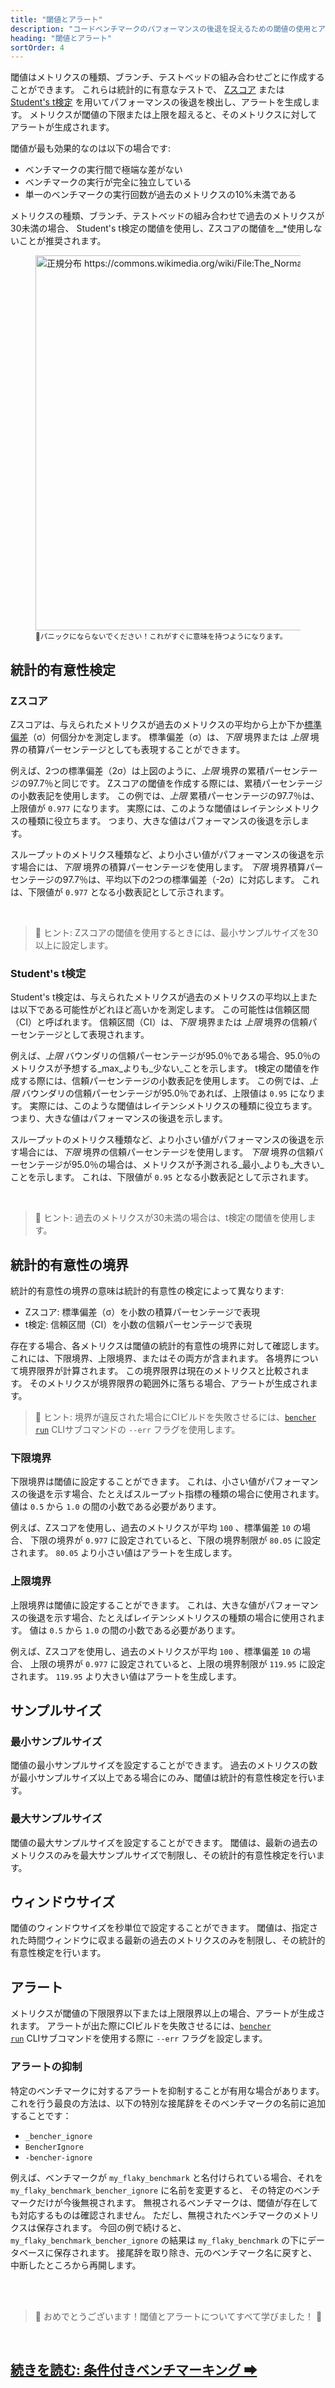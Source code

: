 ```yaml
---
title: "閾値とアラート"
description: "コードベンチマークのパフォーマンスの後退を捉えるための閾値の使用とアラートについての概要"
heading: "閾値とアラート"
sortOrder: 4
---
```


閾値はメトリクスの種類、ブランチ、テストベッドの組み合わせごとに作成することができます。
これらは統計的に有意なテストで、
[Zスコア](https://en.wikipedia.org/wiki/Standard_score)
または
[Student's t検定](https://en.wikipedia.org/wiki/Student%27s_t-test)
を用いてパフォーマンスの後退を検出し、アラートを生成します。
メトリクスが閾値の下限または上限を超えると、そのメトリクスに対してアラートが生成されます。

閾値が最も効果的なのは以下の場合です:
- ベンチマークの実行間で極端な差がない
- ベンチマークの実行が完全に独立している
- 単一のベンチマークの実行回数が過去のメトリクスの10%未満である

メトリクスの種類、ブランチ、テストベッドの組み合わせで過去のメトリクスが30未満の場合、
Student's t検定の閾値を使用し、Zスコアの閾値を__*使用しないことが推奨されます。

<div class="content has-text-centered">
    <figure>
<img
    src="https://upload.wikimedia.org/wikipedia/commons/2/25/The_Normal_Distribution.svg"
    width="800"
    height="600"
    alt="正規分布 https://commons.wikimedia.org/wiki/File:The_Normal_Distribution.svg"
/>
<br/>
<small> 🐰パニックにならないでください！これがすぐに意味を持つようになります。</small>
</figure>
</div>

## 統計的有意性検定

### Zスコア

Zスコアは、与えられたメトリクスが過去のメトリクスの平均から上か下か[標準偏差](https://en.wikipedia.org/wiki/Standard_deviation)（σ）何個分かを測定します。
標準偏差（σ）は、_下限_ 境界または _上限_ 境界の積算パーセンテージとしても表現することができます。

例えば、2つの標準偏差（2σ）は上図のように、_上限_ 境界の累積パーセンテージの97.7％と同じです。
Zスコアの閾値を作成する際には、累積パーセンテージの小数表記を使用します。
この例では、_上限_ 累積パーセンテージの97.7％は、上限値が `0.977` になります。
実際には、このような閾値はレイテンシメトリクスの種類に役立ちます。
つまり、大きな値はパフォーマンスの後退を示します。

スループットのメトリクス種類など、より小さい値がパフォーマンスの後退を示す場合には、_下限_ 境界の積算パーセンテージを使用します。
_下限_ 境界積算パーセンテージの97.7％は、平均以下の2つの標準偏差（-2σ）に対応します。
これは、下限値が `0.977` となる小数表記として示されます。

<br />

> 🐰 ヒント: Zスコアの閾値を使用するときには、最小サンプルサイズを30以上に設定します。

### Student's t検定

Student's t検定は、与えられたメトリクスが過去のメトリクスの平均以上または以下である可能性がどれほど高いかを測定します。
この可能性は信頼区間（CI）と呼ばれます。
信頼区間（CI）は、_下限_ 境界または _上限_ 境界の信頼パーセンテージとして表現されます。

例えば、_上限_ バウンダリの信頼パーセンテージが95.0％である場合、95.0％のメトリクスが予想する_max_よりも_少ない_ことを示します。
t検定の閾値を作成する際には、信頼パーセンテージの小数表記を使用します。
この例では、_上限_ バウンダリの信頼パーセンテージが95.0％であれば、上限値は `0.95` になります。
実際には、このような閾値はレイテンシメトリクスの種類に役立ちます。
つまり、大きな値はパフォーマンスの後退を示します。

スループットのメトリクス種類など、より小さい値がパフォーマンスの後退を示す場合には、_下限_ 境界の信頼パーセンテージを使用します。
_下限_ 境界の信頼パーセンテージが95.0％の場合は、メトリクスが予測される_最小_よりも_大きい_ことを示します。
これは、下限値が `0.95` となる小数表記として示されます。

<br />

> 🐰 ヒント: 過去のメトリクスが30未満の場合は、t検定の閾値を使用します。

## 統計的有意性の境界

統計的有意性の境界の意味は統計的有意性の検定によって異なります:
- Zスコア: 標準偏差（σ）を小数の積算パーセンテージで表現
- t検定: 信頼区間（CI）を小数の信頼パーセンテージで表現

存在する場合、各メトリクスは閾値の統計的有意性の境界に対して確認します。
これには、下限境界、上限境界、またはその両方が含まれます。
各境界について境界限界が計算されます。
この境界限界は現在のメトリクスと比較されます。
そのメトリクスが境界限界の範囲外に落ちる場合、アラートが生成されます。

> 🐰 ヒント: 境界が違反された場合にCIビルドを失敗させるには、<code><a href="/ja/docs/explanation/bencher-run/">bencher run</a></code> CLIサブコマンドの `--err` フラグを使用します。

### 下限境界
下限境界は閾値に設定することができます。
これは、小さい値がパフォーマンスの後退を示す場合、たとえばスループット指標の種類の場合に使用されます。
値は `0.5` から `1.0` の間の小数である必要があります。

例えば、Zスコアを使用し、過去のメトリクスが平均 `100` 、標準偏差 `10` の場合、
下限の境界が `0.977` に設定されていると、下限の境界制限が `80.05` に設定されます。
`80.05` より小さい値はアラートを生成します。

### 上限境界
上限境界は閾値に設定することができます。
これは、大きな値がパフォーマンスの後退を示す場合、たとえばレイテンシメトリクスの種類の場合に使用されます。
値は `0.5` から `1.0` の間の小数である必要があります。

例えば、Zスコアを使用し、過去のメトリクスが平均 `100` 、標準偏差 `10` の場合、
上限の境界が `0.977` に設定されていると、上限の境界制限が `119.95` に設定されます。
`119.95` より大きい値はアラートを生成します。

## サンプルサイズ

### 最小サンプルサイズ
閾値の最小サンプルサイズを設定することができます。
過去のメトリクスの数が最小サンプルサイズ以上である場合にのみ、閾値は統計的有意性検定を行います。

### 最大サンプルサイズ
閾値の最大サンプルサイズを設定することができます。
閾値は、最新の過去のメトリクスのみを最大サンプルサイズで制限し、その統計的有意性検定を行います。

## ウィンドウサイズ
閾値のウィンドウサイズを秒単位で設定することができます。
閾値は、指定された時間ウィンドウに収まる最新の過去のメトリクスのみを制限し、その統計的有意性検定を行います。

## アラート
メトリクスが閾値の下限限界以下または上限限界以上の場合、アラートが生成されます。
アラートが出た際にCIビルドを失敗させるには、<code><a href="/ja/docs/explanation/bencher-run/">bencher run</a></code> CLIサブコマンドを使用する際に `--err` フラグを設定します。

### アラートの抑制
特定のベンチマークに対するアラートを抑制することが有用な場合があります。
これを行う最良の方法は、以下の特別な接尾辞をそのベンチマークの名前に追加することです：

- `_bencher_ignore`
- `BencherIgnore`
- `-bencher-ignore`

例えば、ベンチマークが `my_flaky_benchmark` と名付けられている場合、それを `my_flaky_benchmark_bencher_ignore` に名前を変更すると、
その特定のベンチマークだけが今後無視されます。
無視されるベンチマークは、閾値が存在しても対応するものは確認されません。
ただし、無視されたベンチマークのメトリクスは保存されます。
今回の例で続けると、`my_flaky_benchmark_bencher_ignore` の結果は `my_flaky_benchmark` の下にデータベースに保存されます。
接尾辞を取り除き、元のベンチマーク名に戻すと、中断したところから再開します。

<br />
<br />

> 🐰 おめでとうございます！閾値とアラートについてすべて学びました！ 🎉

<br/>

<h2><a href="/ja/docs/explanation/continuous-benchmarking/">続きを読む: 条件付きベンチマーキング ➡</a></h2>
